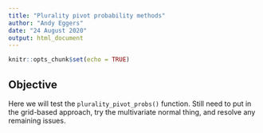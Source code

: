 ```yaml
---
title: "Plurality pivot probability methods"
author: "Andy Eggers"
date: "24 August 2020"
output: html_document
---
```


```r
knitr::opts_chunk$set(echo = TRUE)
```

## Objective 

Here we will test the `plurality_pivot_probs()` function.  Still need to put in the grid-based approach, try the multivariate normal thing, and resolve any remaining issues. 



